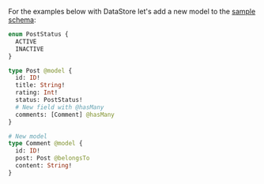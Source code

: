 For the examples below with DataStore let's add a new model to the [sample schema](/gen1/[platform]/prev/build-a-backend/more-features/datastore/set-up-datastore/#sample-schema):

```graphql
enum PostStatus {
  ACTIVE
  INACTIVE
}

type Post @model {
  id: ID!
  title: String!
  rating: Int!
  status: PostStatus!
  # New field with @hasMany
  comments: [Comment] @hasMany
}

# New model
type Comment @model {
  id: ID!
  post: Post @belongsTo
  content: String!
}
```
